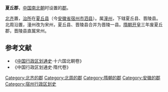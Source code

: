 '''夏丘郡'''，[[中国|中国]][[南北朝|南北朝]]时设置的[[郡|郡]]。

[[北齐|北齐]]置，[[治所|治所]]在[[夏丘县|夏丘县]]（今[[安徽省|安徽省]][[宿州市|宿州市]][[泗县|泗县]]）。属[[潼州_(东魏)|潼州]]，下辖夏丘县、晋陵县。北周沿置，潼州改为宋州，夏丘县、晋陵县合并为晋陵一县。[[隋朝|隋朝]][[开皇|开皇]]三年废夏丘郡，晋陵县直属宋州。 
==参考文献==
*《[[中国行政区划通史|中国行政区划通史]]·十六国北朝卷》
*《中国行政区划通史·隋代卷》
{{安徽行政区划小作品}}
{{DEFAULTSORT:X}}
[[Category:北齐的郡|Category:北齐的郡]]
[[Category:北周的郡|Category:北周的郡]]
[[Category:隋朝的郡|Category:隋朝的郡]]
[[Category:安徽的郡|Category:安徽的郡]]
[[Category:宿州行政区划史|Category:宿州行政区划史]]